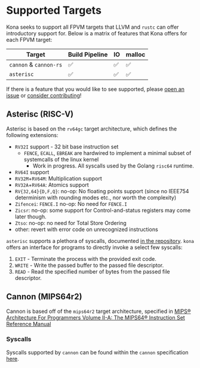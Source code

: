# Supported Targets

Kona seeks to support all FPVM targets that LLVM and `rustc` can offer introductory support for. Below is a matrix of features that Kona offers
for each FPVM target:

| Target                 | Build Pipeline | IO  | malloc |
| ---------------------- | -------------- | --- | ------ |
| `cannon` & `cannon-rs` | ✅             | ✅  | ✅     |
| `asterisc`             | ✅             | ✅  | ✅     |

If there is a feature that you would like to see supported, please [open an issue][new-issue] or [consider contributing][contributing]!

## Asterisc (RISC-V)

Asterisc is based on the `rv64gc` target architecture, which defines the following extensions:

- `RV32I` support - 32 bit base instruction set
  - `FENCE`, `ECALL`, `EBREAK` are hardwired to implement a minimal subset of systemcalls of the linux kernel
    - Work in progress. All syscalls used by the Golang `risc64` runtime.
- `RV64I` support
- `RV32M`+`RV64M`: Multiplication support
- `RV32A`+`RV64A`: Atomics support
- `RV{32,64}{D,F,Q}`: no-op: No floating points support (since no IEEE754 determinism with rounding modes etc., nor worth the complexity)
- `Zifencei`: `FENCE.I` no-op: No need for `FENCE.I`
- `Zicsr`: no-op: some support for Control-and-status registers may come later though.
- `Ztso`: no-op: no need for Total Store Ordering
- other: revert with error code on unrecognized instructions

`asterisc` supports a plethora of syscalls, documented [in the repository][asterisc-syscalls]. `kona` offers an interface for
programs to directly invoke a select few syscalls:

1. `EXIT` - Terminate the process with the provided exit code.
1. `WRITE` - Write the passed buffer to the passed file descriptor.
1. `READ` - Read the specified number of bytes from the passed file descriptor.

[asterisc-syscalls]: https://github.com/ethereum-optimism/asterisc/blob/master/docs/golang.md#linux-syscalls-used-by-go

## Cannon (MIPS64r2)

Cannon is based off of the `mips64r2` target architecture, specified in [MIPS® Architecture For Programmers Volume II-A: The MIPS64® Instruction Set Reference Manual](https://s3-eu-west-1.amazonaws.com/downloads-mips/documents/MIPS_Architecture_MIPS64_InstructionSet_%20AFP_P_MD00087_06.05.pdf)

### Syscalls

Syscalls supported by `cannon` can be found within the `cannon` specification [here][cannon-syscalls].

[cannon-syscalls]: https://specs.optimism.io/fault-proof/cannon-fault-proof-vm.html#syscalls

[op-stack]: https://github.com/ethereum-optimism/optimism
[op-program]: https://github.com/ethereum-optimism/optimism/tree/develop/op-program
[cannon]: https://github.com/ethereum-optimism/optimism/tree/develop/cannon
[cannon-rs]: https://github.com/op-rs/cannon-rs
[asterisc]: https://github.com/ethereum-optimism/asterisc
[fp-specs]: https://specs.optimism.io/experimental/fault-proof/index.html
[fpp-specs]: https://specs.optimism.io/experimental/fault-proof/index.html#fault-proof-program
[preimage-specs]: https://specs.optimism.io/experimental/fault-proof/index.html#pre-image-oracle
[cannon-specs]: https://specs.optimism.io/experimental/fault-proof/cannon-fault-proof-vm.html#cannon-fault-proof-virtual-machine
[l2-output-root]: https://specs.optimism.io/protocol/proposals.html#l2-output-commitment-construction
[op-succinct]: https://github.com/succinctlabs/op-succinct
[revm]: https://github.com/bluealloy/revm

[kona]: https://github.com/op-rs/kona
[issues]: https://github.com/op-rs/kona/issues
[new-issue]: https://github.com/op-rs/kona/issues/new
[contributing]: https://github.com/op-rs/kona/tree/main/CONTRIBUTING.md

[op-labs]: https://github.com/ethereum-optimism
[bad-boi-labs]: https://github.com/BadBoiLabs

